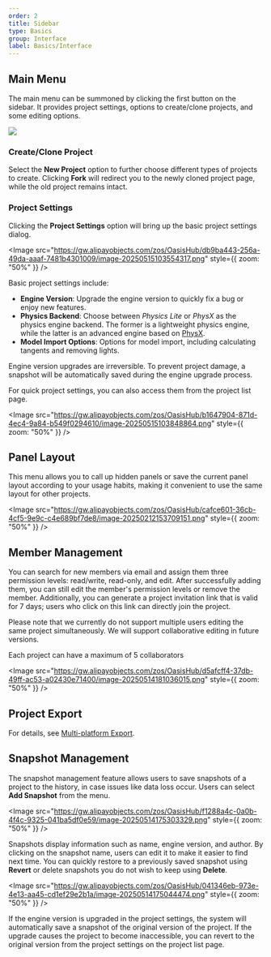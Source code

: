 ```yaml
---
order: 2
title: Sidebar
type: Basics
group: Interface
label: Basics/Interface
---
```


## Main Menu
The main menu can be summoned by clicking the first button on the sidebar. It provides project settings, options to create/clone projects, and some editing options.

<Image src="https://gw.alipayobjects.com/zos/OasisHub/8ea98fe5-399b-4e5f-83c7-391e2e1a36b8/image-20250212120635786.png" />

### Create/Clone Project

Select the **New Project** option to further choose different types of projects to create. Clicking **Fork** will redirect you to the newly cloned project page, while the old project remains intact.

### Project Settings

Clicking the **Project Settings** option will bring up the basic project settings dialog.

<Image src="https://gw.alipayobjects.com/zos/OasisHub/db9ba443-256a-49da-aaaf-7481b4301009/image-20250515103554317.png" style={{ zoom: "50%" }} />

Basic project settings include:

- **Engine Version**: Upgrade the engine version to quickly fix a bug or enjoy new features.
- **Physics Backend**: Choose between _Physics Lite_ or _PhysX_ as the physics engine backend. The former is a lightweight physics engine, while the latter is an advanced engine based on [PhysX](https://developer.nvidia.com/physx-sdk).
- **Model Import Options**: Options for model import, including calculating tangents and removing lights.

<Callout type="warning">Engine version upgrades are irreversible. To prevent project damage, a snapshot will be automatically saved during the engine upgrade process.</Callout>

For quick project settings, you can also access them from the project list page.

<Image src="https://gw.alipayobjects.com/zos/OasisHub/b1647904-871d-4ec4-9a84-b549f0294610/image-20250515103848864.png" style={{ zoom: "50%" }} />

## Panel Layout

This menu allows you to call up hidden panels or save the current panel layout according to your usage habits, making it convenient to use the same layout for other projects.

<Image src="https://gw.alipayobjects.com/zos/OasisHub/cafce601-36cb-4cf5-9e9c-c4e689bf7de8/image-20250212153709151.png" style={{ zoom: "50%" }} />

## Member Management

You can search for new members via email and assign them three permission levels: read/write, read-only, and edit. After successfully adding them, you can still edit the member's permission levels or remove the member. Additionally, you can generate a project invitation link that is valid for 7 days; users who click on this link can directly join the project.

Please note that we currently do not support multiple users editing the same project simultaneously. We will support collaborative editing in future versions.

<Callout>Each project can have a maximum of 5 collaborators</Callout>

<Image src="https://gw.alipayobjects.com/zos/OasisHub/d5afcff4-37db-49ff-ac53-a02430e71400/image-20250514181036015.png" style={{ zoom: "50%" }} />

## Project Export

For details, see [Multi-platform Export](/en/docs/platform/platform).

## Snapshot Management

The snapshot management feature allows users to save snapshots of a project to the history, in case issues like data loss occur. Users can select **Add Snapshot** from the menu.

<Image src="https://gw.alipayobjects.com/zos/OasisHub/f1288a4c-0a0b-4f4c-9325-041ba5df0e59/image-20250514175303329.png" style={{ zoom: "50%" }} />

Snapshots display information such as name, engine version, and author. By clicking on the snapshot name, users can edit it to make it easier to find next time. You can quickly restore to a previously saved snapshot using **Revert** or delete snapshots you do not wish to keep using **Delete**.

<Image src="https://gw.alipayobjects.com/zos/OasisHub/041346eb-973e-4e13-aa45-cd1ef29e2b1a/image-20250514175044474.png" style={{ zoom: "50%" }} />

<Callout type="info">If the engine version is upgraded in the project settings, the system will automatically save a snapshot of the original version of the project. If the upgrade causes the project to become inaccessible, you can revert to the original version from the project settings on the project list page.</Callout>